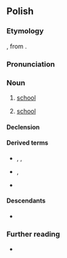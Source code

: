 {{also|szkołą}}
==Polish==
{{wp|dab=szkoła|lang=pl|szkoła (oświata)}}

===Etymology===
{{bor+|pl|la|schola}}, from {{der|pl|grc|σχολή}}.

===Pronunciation===
{{pl-p|a=Pl-szkoła.ogg}}

===Noun===
{{pl-noun|f|dim=szkółka}}

# [[school]] {{gl|educational institution}}
#: {{hypo|pl|uczelnia|uniwersytet|kolegium}}
# [[school]] {{gl|doctrine}}

====Declension====
{{pl-decl-noun-f|genp=szkół}}

====Derived terms====
* {{qualifier|verbs}} {{l|pl|szkolić}}, {{l|pl|wyszkolić}}, {{l|pl|przeszkolić}}
* {{qualifier|nouns}} {{l|pl|szkolnictwo}}, {{l|pl|szkolenie}}
* {{qualifier|adjective}} {{l|pl|szkolny}}

====Descendants====
* {{desctree|bor=1|ru|школа}}

===Further reading===
* {{R:PWN}}

{{C|pl|Buildings|Education}}